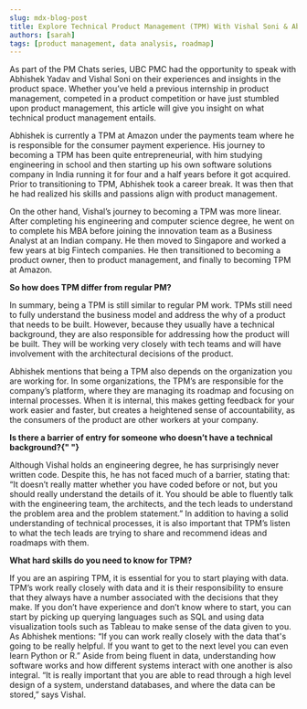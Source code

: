 ```yaml
---
slug: mdx-blog-post
title: Explore Technical Product Management (TPM) With Vishal Soni & Abhishek Yadav
authors: [sarah]
tags: [product management, data analysis, roadmap]
---
```


As part of the PM Chats series, UBC PMC had the opportunity to speak with Abhishek Yadav and Vishal Soni on their experiences and insights in the product space. Whether you’ve held a previous internship in product management, competed in a product competition or have just stumbled upon product management, this article will give you insight on what technical product management entails.

Abhishek is currently a TPM at Amazon under the payments team where he is responsible for the consumer payment experience. His journey to becoming a TPM has been quite entrepreneurial, with him studying engineering in school and then starting up his own software solutions company in India running it for four and a half years before it got acquired. Prior to transitioning to TPM, Abhishek took a career break. It was then that he had realized his skills and passions align with product management.

On the other hand, Vishal’s journey to becoming a TPM was more linear. After completing his engineering and computer science degree, he went on to complete his MBA before joining the innovation team as a Business Analyst at an Indian company. He then moved to Singapore and worked a few years at big Fintech companies. He then transitioned to becoming a product owner, then to product management, and finally to becoming TPM at Amazon.

<b> So how does TPM differ from regular PM? </b>

In summary, being a TPM is still similar to regular PM work. TPMs still need to fully understand the business model and address the why of a product that needs to be built. However, because they usually have a technical background, they are also responsible for addressing how the product will be built. They will be working very closely with tech teams and will have involvement with the architectural decisions of the product.

Abhishek mentions that being a TPM also depends on the organization you are working for. In some organizations, the TPM’s are responsible for the company’s platform, where they are managing its roadmap and focusing on internal processes. When it is internal, this makes getting feedback for your work easier and faster, but creates a heightened sense of accountability, as the consumers of the product are other workers at your company.

<b>
  Is there a barrier of entry for someone who doesn’t have a technical
  background?{" "}
</b>

Although Vishal holds an engineering degree, he has surprisingly never written code. Despite this, he has not faced much of a barrier, stating that: “It doesn’t really matter whether you have coded before or not, but you should really understand the details of it. You should be able to fluently talk with the engineering team, the architects, and the tech leads to understand the problem area and the problem statement.” In addition to having a solid understanding of technical processes, it is also important that TPM’s listen to what the tech leads are trying to share and recommend ideas and roadmaps with them.

<b> What hard skills do you need to know for TPM? </b>

If you are an aspiring TPM, it is essential for you to start playing with data. TPM’s work really closely with data and it is their responsibility to ensure that they always have a number associated with the decisions that they make. If you don’t have experience and don’t know where to start, you can start by picking up querying languages such as SQL and using data visualization tools such as Tableau to make sense of the data given to you. As Abhishek mentions: “If you can work really closely with the data that's going to be really helpful. If you want to get to the next level you can even learn Python or R.” Aside from being fluent in data, understanding how software works and how different systems interact with one another is also integral. “It is really important that you are able to read through a high level design of a system, understand databases, and where the data can be stored,” says Vishal.
